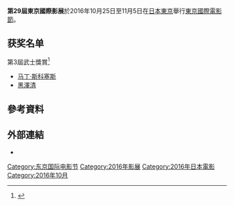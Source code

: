 {{Expand language}}
{{Expand|time=2016-11-19T08:14:06+00:00}}  
{{noteTA
|G1=JP Show
|G2=Movie
|T=zh-cn:第29届东京国际电影节; zh-tw:第29屆東京國際影展; zh-hk:第29屆東京國際電影節;
|1=zh-cn:东京国际电影节; zh-tw:東京國際影展; zh-hk:東京國際電影節;
|2=zh-cn:电影节; zh-tw:影展; zh-hk:電影節;
}}
{{Infobox film festival
| name = 第29屆東京國際影展
| opening = [[走音天后|走音天后]]
| closing = 
| location = {{JPN}} [[東京|東京]]（[[六本木|六本木]]・[[新宿|新宿]]・[[銀座|銀座]]）
| founded = 1985年
| awardsreceived = 
| awards = 
| host = 東京國際影展執行委員會
| number = 
| preceded_by = [[第28屆東京國際影展|第28屆]]
| followed_by = [[第30屆東京國際影展|第30屆]]
| date = 2016年10月25日 - 11月5日
| website = http://2015.tiff-jp.net/ja/
}}
{{japanese|japanese=第29回東京国際映画祭|kana=だい29かい とうきょう こくさい えいがさい|romaji=}}
'''第29屆東京國際影展'''於2016年10月25日至11月5日在[[日本|日本]][[東京|東京]]舉行[[東京國際電影節|東京國際電影節]]。

== 获奖名单 ==
;第3屆武士獎賞<ref>{{cite news|url=http://natalie.mu/eiga/news/205114|title=マーティン・スコセッシと黒沢清が東京国際映画祭SAMURAI賞に決定|newspaper=映画ナタリー|date=2016-10-12|accessdate=2016-10-13|archive-date=2019-10-13|archive-url=https://web.archive.org/web/20191013235728/https://natalie.mu/eiga/news/205114|dead-url=no}}</ref>
*[[马丁·斯科塞斯|马丁·斯科塞斯]]
*[[黑澤清|黑澤清]]

== 參考資料 ==
{{reflist}}

== 外部連結 ==
{{Commonscat|Tokyo International Film Festival 2016}}
*{{Official|http://2016.tiff-jp.net/ja/}}

{{東京國際影展}}

[[Category:东京国际电影节|Category:东京国际电影节]]
[[Category:2016年影展|Category:2016年影展]]
[[Category:2016年日本電影|Category:2016年日本電影]]
[[Category:2016年10月|Category:2016年10月]]